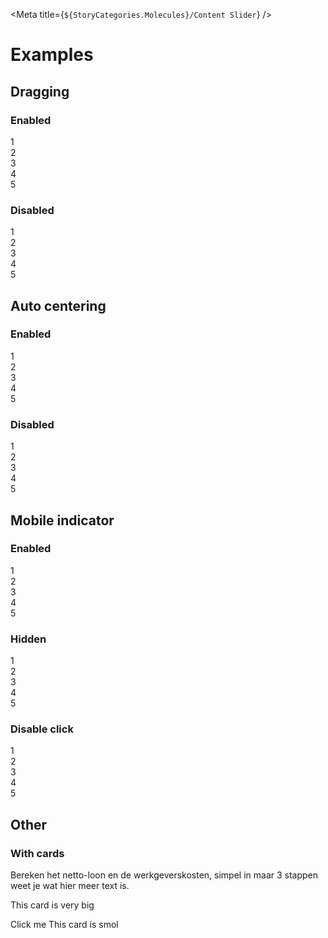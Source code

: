 
<Meta title={`${StoryCategories.Molecules}/Content Slider`} />

<Readme />

# Examples

## Dragging

### Enabled

<Canvas>
	<div class='bg-mystic p-4 py-16'>
		<p-content-slider>
			<div class='flex h-16 items-center justify-center bg-indigo text-white'>
				1
			</div>
			<div class='flex h-16 items-center justify-center bg-indigo text-white'>
				2
			</div>
			<div class='flex h-16 items-center justify-center bg-indigo text-white'>
				3
			</div>
			<div class='flex h-16 items-center justify-center bg-indigo text-white'>
				4
			</div>
			<div class='flex h-16 items-center justify-center bg-indigo text-white'>
				5
			</div>
		</p-content-slider>
	</div>
</Canvas>

### Disabled

<Canvas>
	<div class='bg-mystic p-4 py-16'>
		<p-content-slider disable-drag>
			<div class='flex h-16 items-center justify-center bg-indigo text-white'>
				1
			</div>
			<div class='flex h-16 items-center justify-center bg-indigo text-white'>
				2
			</div>
			<div class='flex h-16 items-center justify-center bg-indigo text-white'>
				3
			</div>
			<div class='flex h-16 items-center justify-center bg-indigo text-white'>
				4
			</div>
			<div class='flex h-16 items-center justify-center bg-indigo text-white'>
				5
			</div>
		</p-content-slider>
	</div>
</Canvas>

## Auto centering

### Enabled

<Canvas>
	<div class='bg-mystic p-4 py-16'>
		<p-content-slider>
			<div class='flex h-16 items-center justify-center bg-indigo text-white'>
				1
			</div>
			<div class='flex h-16 items-center justify-center bg-indigo text-white'>
				2
			</div>
			<div class='flex h-16 items-center justify-center bg-indigo text-white'>
				3
			</div>
			<div class='flex h-16 items-center justify-center bg-indigo text-white'>
				4
			</div>
			<div class='flex h-16 items-center justify-center bg-indigo text-white'>
				5
			</div>
		</p-content-slider>
	</div>
</Canvas>

### Disabled

<Canvas>
	<div class='bg-mystic p-4 py-16'>
		<p-content-slider disable-auto-center>
			<div class='flex h-16 items-center justify-center bg-indigo text-white'>
				1
			</div>
			<div class='flex h-16 items-center justify-center bg-indigo text-white'>
				2
			</div>
			<div class='flex h-16 items-center justify-center bg-indigo text-white'>
				3
			</div>
			<div class='flex h-16 items-center justify-center bg-indigo text-white'>
				4
			</div>
			<div class='flex h-16 items-center justify-center bg-indigo text-white'>
				5
			</div>
		</p-content-slider>
	</div>
</Canvas>

## Mobile indicator

### Enabled

<Canvas>
	<div class='bg-mystic p-4 py-16'>
		<p-content-slider>
			<div class='flex h-16 items-center justify-center bg-indigo text-white'>
				1
			</div>
			<div class='flex h-16 items-center justify-center bg-indigo text-white'>
				2
			</div>
			<div class='flex h-16 items-center justify-center bg-indigo text-white'>
				3
			</div>
			<div class='flex h-16 items-center justify-center bg-indigo text-white'>
				4
			</div>
			<div class='flex h-16 items-center justify-center bg-indigo text-white'>
				5
			</div>
		</p-content-slider>
	</div>
</Canvas>

### Hidden

<Canvas>
	<div class='bg-mystic p-4 py-16'>
		<p-content-slider hide-mobile-indicator>
			<div class='flex h-16 items-center justify-center bg-indigo text-white'>
				1
			</div>
			<div class='flex h-16 items-center justify-center bg-indigo text-white'>
				2
			</div>
			<div class='flex h-16 items-center justify-center bg-indigo text-white'>
				3
			</div>
			<div class='flex h-16 items-center justify-center bg-indigo text-white'>
				4
			</div>
			<div class='flex h-16 items-center justify-center bg-indigo text-white'>
				5
			</div>
		</p-content-slider>
	</div>
</Canvas>

### Disable click

<Canvas>
	<div class='bg-mystic p-4 py-16'>
		<p-content-slider disable-indicator-click>
			<div class='flex h-16 items-center justify-center bg-indigo text-white'>
				1
			</div>
			<div class='flex h-16 items-center justify-center bg-indigo text-white'>
				2
			</div>
			<div class='flex h-16 items-center justify-center bg-indigo text-white'>
				3
			</div>
			<div class='flex h-16 items-center justify-center bg-indigo text-white'>
				4
			</div>
			<div class='flex h-16 items-center justify-center bg-indigo text-white'>
				5
			</div>
		</p-content-slider>
	</div>
</Canvas>

## Other

### With cards

<Canvas>
	<div class='bg-mystic p-12 py-16'>
		<p-content-slider>
			<p-card-container>
				<p-card-header header='Header'></p-card-header>
				<p-card-body>
					Bereken het netto-loon en de werkgeverskosten, simpel in maar 3
					stappen weet je wat hier meer text is.
				</p-card-body>
			</p-card-container>
			<p-card-container>
				<p-card-header header='Header'></p-card-header>
				<p-card-body class='flex h-48 flex-col justify-between'>
					<p>This card is very big</p>
					<p-button
						variant='secondary'
						size='sm'
						class='mt-auto w-full'
					>
						Click me
					</p-button>
				</p-card-body>
			</p-card-container>
			<p-card-container>
				<p-card-header header='Header'></p-card-header>
				<p-card-body>This card is smol</p-card-body>
			</p-card-container>
		</p-content-slider>
	</div>
</Canvas>
